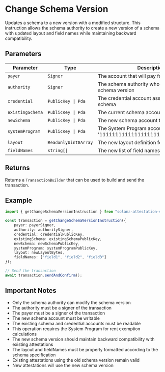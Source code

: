 # Change Schema Version

Updates a schema to a new version with a modified structure. This instruction allows the schema authority to create a new version of a schema with updated layout and field names while maintaining backward compatibility.

## Parameters

| Parameter | Type | Description |
|-----------|------|-------------|
| `payer` | `Signer` | The account that will pay for the transaction |
| `authority` | `Signer` | The schema authority who can modify the schema version |
| `credential` | `PublicKey \| Pda` | The credential account associated with the schema |
| `existingSchema` | `PublicKey \| Pda` | The current schema account |
| `newSchema` | `PublicKey \| Pda` | The new schema account to be created |
| `systemProgram` | `PublicKey \| Pda` | The System Program account (defaults to '11111111111111111111111111111111') |
| `layout` | `ReadonlyUint8Array` | The new layout definition for the schema |
| `fieldNames` | `string[]` | The new list of field names for the schema |

## Returns

Returns a `TransactionBuilder` that can be used to build and send the transaction.

## Example

```typescript
import { getChangeSchemaVersionInstruction } from "solana-attestation-service";

const transaction = getChangeSchemaVersionInstruction({
    payer: payerSigner,
    authority: authoritySigner,
    credential: credentialPublicKey,
    existingSchema: existingSchemaPublicKey,
    newSchema: newSchemaPublicKey,
    systemProgram: systemProgramPublicKey,
    layout: newLayoutBytes,
    fieldNames: ["field1", "field2", "field3"]
});

// Send the transaction
await transaction.sendAndConfirm();
```

## Important Notes

- Only the schema authority can modify the schema version
- The authority must be a signer of the transaction
- The payer must be a signer of the transaction
- The new schema account must be writable
- The existing schema and credential accounts must be readable
- This operation requires the System Program for rent exemption calculations
- The new schema version should maintain backward compatibility with existing attestations
- The layout and fieldNames must be properly formatted according to the schema specification
- Existing attestations using the old schema version remain valid
- New attestations will use the new schema version

